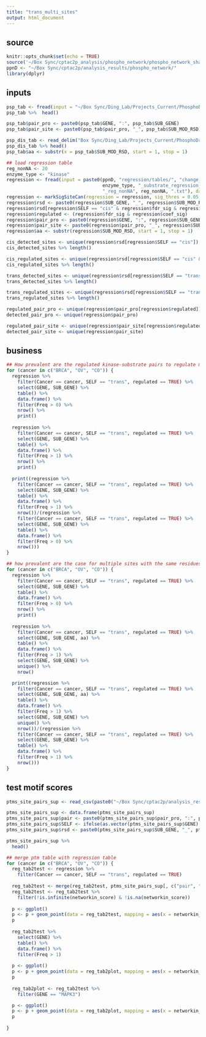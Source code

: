 ```yaml
---
title: "trans_multi_sites"
output: html_document
---
```

## source
```r
knitr::opts_chunk$set(echo = TRUE)
source('~/Box Sync/cptac2p_analysis/phospho_network/phospho_network_shared.R')
ppnD <- "~/Box Sync/cptac2p/analysis_results/phospho_network/"
library(dplyr)

```

## inputs
``` r
psp_tab <- fread(input = "~/Box Sync/Ding_Lab/Projects_Current/PhosphoDrug/PhosphoDrug_shared_data/Resources/Phospho_databases/PhosphoSitePlus/01042019/Kinase_Substrate_Dataset", data.table = F)
psp_tab %>%  head()

psp_tab$pair_pro <- paste0(psp_tab$GENE, ":", psp_tab$SUB_GENE)
psp_tab$pair_site <- paste0(psp_tab$pair_pro, "_", psp_tab$SUB_MOD_RSD)

psp_dis_tab <- read_delim("Box Sync/Ding_Lab/Projects_Current/PhosphoDrug/PhosphoDrug_shared_data/Resources/Phospho_databases/PhosphoSitePlus/01042019/Disease-associated_sites", "\t", escape_double = FALSE, trim_ws = TRUE, skip = 2)
psp_dis_tab %>% head()
psp_tab$aa <- substr(x = psp_tab$SUB_MOD_RSD, start = 1, stop = 1)
```

``` r
## load regression table
reg_nonNA <- 20
enzyme_type <- "kinase"
regression <- fread(input = paste0(ppnD, "regression/tables/", "change_regression_nonNA/", 
                                   enzyme_type, "_substrate_regression_cptac2p_3can_tumor",
                                   "_reg_nonNA", reg_nonNA, ".txt"), data.table = F)
regression <- markSigSiteCan(regression = regression, sig_thres = 0.05, enzyme_type = enzyme_type)
regression$rsd <- paste0(regression$SUB_GENE, "_", regression$SUB_MOD_RSD)
regression$rsd[regression$SELF == "cis" & regression$fdr_sig & regression$coef_sig] %>% head
regression$regulated <- (regression$fdr_sig & regression$coef_sig)
regression$pair_pro <- paste0(regression$GENE, ":", regression$SUB_GENE)
regression$pair_site <- paste0(regression$pair_pro, "_", regression$SUB_MOD_RSD)
regression$aa <- substr(regression$SUB_MOD_RSD, start = 1, stop = 1)

cis_detected_sites <- unique(regression$rsd[regression$SELF == "cis"])
cis_detected_sites %>% length()

cis_regulated_sites <- unique(regression$rsd[regression$SELF == "cis" & regression$fdr_sig & regression$coef_sig])
cis_regulated_sites %>% length()

trans_detected_sites <- unique(regression$rsd[regression$SELF == "trans"])
trans_detected_sites %>% length()

trans_regulated_sites <- unique(regression$rsd[regression$SELF == "trans" & regression$fdr_sig & regression$coef_sig])
trans_regulated_sites %>% length()

regulated_pair_pro <- unique(regression$pair_pro[regression$regulated])
detected_pair_pro <- unique(regression$pair_pro)

regulated_pair_site <- unique(regression$pair_site[regression$regulated])
detected_pair_site <- unique(regression$pair_site)

```


## business
``` r
## How prevalent are the regulated kinase-substrate pairs to regulate multiple sites (in the same cancer) ?
for (cancer in c("BRCA", "OV", "CO")) {
  regression %>%
    filter(Cancer == cancer, SELF == "trans", regulated == TRUE) %>%
    select(GENE, SUB_GENE) %>%
    table() %>%
    data.frame() %>%
    filter(Freq > 0) %>%
    nrow() %>%
    print()
  
  regression %>%
    filter(Cancer == cancer, SELF == "trans", regulated == TRUE) %>%
    select(GENE, SUB_GENE) %>%
    table() %>%
    data.frame() %>%
    filter(Freq > 1) %>%
    nrow() %>%
    print()
  
  print((regression %>%
    filter(Cancer == cancer, SELF == "trans", regulated == TRUE) %>%
    select(GENE, SUB_GENE) %>%
    table() %>%
    data.frame() %>%
    filter(Freq > 1) %>%
    nrow())/(regression %>%
    filter(Cancer == cancer, SELF == "trans", regulated == TRUE) %>%
    select(GENE, SUB_GENE) %>%
    table() %>%
    data.frame() %>%
    filter(Freq > 0) %>%
    nrow()))
}
```

``` r
## how prevalent are the case for multiple sites with the same residues?
for (cancer in c("BRCA", "OV", "CO")) {
  regression %>%
    filter(Cancer == cancer, SELF == "trans", regulated == TRUE) %>%
    select(GENE, SUB_GENE) %>%
    table() %>%
    data.frame() %>%
    filter(Freq > 0) %>%
    nrow() %>%
    print()
  
  regression %>%
    filter(Cancer == cancer, SELF == "trans", regulated == TRUE) %>%
    select(GENE, SUB_GENE, aa) %>%
    table() %>%
    data.frame() %>%
    filter(Freq > 1) %>%
    select(GENE, SUB_GENE) %>%
    unique() %>%
    nrow()

  print((regression %>%
    filter(Cancer == cancer, SELF == "trans", regulated == TRUE) %>%
    select(GENE, SUB_GENE, aa) %>%
    table() %>%
    data.frame() %>%
    filter(Freq > 1) %>%
    select(GENE, SUB_GENE) %>%
    unique() %>%
    nrow())/(regression %>%
    filter(Cancer == cancer, SELF == "trans", regulated == TRUE) %>%
    select(GENE, SUB_GENE) %>%
    table() %>%
    data.frame() %>%
    filter(Freq > 1) %>%
    nrow()))
}

```

## test motif scores
``` r
ptms_site_pairs_sup <- read_csv(paste0("~/Box Sync/cptac2p/analysis_results/phospho_network/compile_enzyme_substrate/tables/compile_omnipath_networkin_depod_signor_manual/Omnipath_NetworKin_DEPOD_SignorNotSiteMapped_manualAdded.csv"))

ptms_site_pairs_sup <- data.frame(ptms_site_pairs_sup)
ptms_site_pairs_sup$pair <- paste0(ptms_site_pairs_sup$pair_pro, ":", ptms_site_pairs_sup$SUB_MOD_RSD)
ptms_site_pairs_sup$SELF <- ifelse(as.vector(ptms_site_pairs_sup$GENE) == as.vector(ptms_site_pairs_sup$SUB_GENE), "cis", "trans")
ptms_site_pairs_sup$rsd <- paste0(ptms_site_pairs_sup$SUB_GENE, "_", ptms_site_pairs_sup$SUB_MOD_RSD)

ptms_site_pairs_sup %>%
  head()
```

``` r
## merge ptm table with regression table
for (cancer in c("BRCA", "OV", "CO")) {
  reg_tab2test <- regression %>%
    filter(Cancer == cancer, SELF == "trans", regulated == TRUE)
  
  reg_tab2test <- merge(reg_tab2test, ptms_site_pairs_sup[, c("pair", "networkin_score")], by = c("pair"))
  reg_tab2test <- reg_tab2test %>%
    filter(!is.infinite(networkin_score) & !is.na(networkin_score))
  
  p <- ggplot()
  p <- p + geom_point(data = reg_tab2test, mapping = aes(x = networkin_score, y = coef_pho_kin, color = aa))
  p
  
  reg_tab2test %>%
    select(GENE) %>%
    table() %>%
    data.frame() %>%
    filter(Freq > 1)
  
  p <- ggplot()
  p <- p + geom_point(data = reg_tab2plot, mapping = aes(x = networkin_score, y = coef_pho_kin, color = aa))
  p
  
  reg_tab2plot <- reg_tab2test %>%
    filter(GENE == "MAPK3")

  p <- ggplot()
  p <- p + geom_point(data = reg_tab2plot, mapping = aes(x = networkin_score, y = coef_pho_kin, color = aa))
  p
  
}
```

